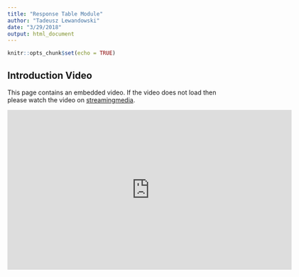 ```yaml
---
title: "Response Table Module"
author: "Tadeusz Lewandowski"
date: "3/29/2018"
output: html_document
---
```


```r
knitr::opts_chunk$set(echo = TRUE)
```

## Introduction Video

This page contains an embedded video. If the video does not load then please
watch the video on
[streamingmedia](https://streamingmedia.roche.com/media/Response+Table+Teal+Module/1_popugetp).

<iframe id="kmsembed-1_popugetp" width="640" height="360" src="https://streamingmedia.roche.com/embed/secure/iframe/entryId/1_popugetp/uiConfId/38807381" class="kmsembed" allowfullscreen webkitallowfullscreen mozAllowFullScreen frameborder="0" title="Kaltura Player"></iframe>


